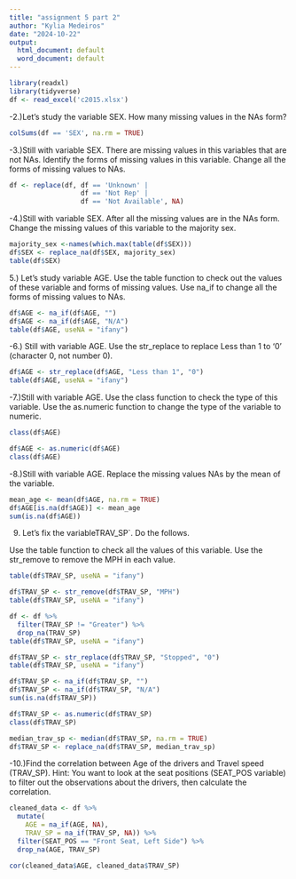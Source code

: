 ```yaml
---
title: "assignment 5 part 2"
author: "Kylia Medeiros"
date: "2024-10-22"
output:
  html_document: default
  word_document: default
---
```

```r
library(readxl)
library(tidyverse)
df <- read_excel('c2015.xlsx')
```

-2.)Let’s study the variable SEX. How many missing values in the NAs form?
```r
colSums(df == 'SEX', na.rm = TRUE)

```

-3.)Still with variable SEX. There are missing values in this variables that are not NAs. Identify the forms of missing values in this variable. Change all the forms of missing values to NAs.

```r
df <- replace(df, df == 'Unknown' |
                  df == 'Not Rep' |
                  df == 'Not Available', NA)
```

-4.)Still with variable SEX. After all the missing values are in the NAs form. Change the missing values of this variable to the majority sex.

```r
majority_sex <-names(which.max(table(df$SEX)))
df$SEX <- replace_na(df$SEX, majority_sex)
table(df$SEX)
```

5.) Let’s study variable AGE. Use the table function to check out the values of these variable and forms of missing values. Use na_if to change all the forms of missing values to NAs.
```r
df$AGE <- na_if(df$AGE, "")
df$AGE <- na_if(df$AGE, "N/A")
table(df$AGE, useNA = "ifany")

```
-6.) Still with variable AGE. Use the str_replace to replace Less than 1 to ‘0’ (character 0, not number 0).
```r
df$AGE <- str_replace(df$AGE, "Less than 1", "0")
table(df$AGE, useNA = "ifany")
```

-7.)Still with variable AGE. Use the class function to check the type of this variable. Use the as.numeric function to change the type of the variable to numeric.
```r
class(df$AGE)
```

```r
df$AGE <- as.numeric(df$AGE)
class(df$AGE)
```

-8.)Still with variable AGE. Replace the missing values NAs by the mean of the variable.
```r
mean_age <- mean(df$AGE, na.rm = TRUE)
df$AGE[is.na(df$AGE)] <- mean_age
sum(is.na(df$AGE))
```
9. Let's fix the variableTRAV_SP`. Do the follows.

Use the table function to check all the values of this variable. Use the str_remove to remove the MPH in each value.
```r
table(df$TRAV_SP, useNA = "ifany")
```

```r
df$TRAV_SP <- str_remove(df$TRAV_SP, "MPH")
table(df$TRAV_SP, useNA = "ifany")
```

```r
df <- df %>%
  filter(TRAV_SP != "Greater") %>%
  drop_na(TRAV_SP)
table(df$TRAV_SP, useNA = "ifany")
```


```r
df$TRAV_SP <- str_replace(df$TRAV_SP, "Stopped", "0")
table(df$TRAV_SP, useNA = "ifany")
```

```r
df$TRAV_SP <- na_if(df$TRAV_SP, "")
df$TRAV_SP <- na_if(df$TRAV_SP, "N/A")
sum(is.na(df$TRAV_SP))
```

```r
df$TRAV_SP <- as.numeric(df$TRAV_SP)
class(df$TRAV_SP)

```

```r
median_trav_sp <- median(df$TRAV_SP, na.rm = TRUE)
df$TRAV_SP <- replace_na(df$TRAV_SP, median_trav_sp)
```

-10.)Find the correlation between Age of the drivers and Travel speed (TRAV_SP). Hint: You want to look at the seat positions (SEAT_POS variable) to filter out the observations about the drivers, then calculate the correlation.
```r
cleaned_data <- df %>%
  mutate(
    AGE = na_if(AGE, NA),
    TRAV_SP = na_if(TRAV_SP, NA)) %>%
  filter(SEAT_POS == "Front Seat, Left Side") %>%
  drop_na(AGE, TRAV_SP)

cor(cleaned_data$AGE, cleaned_data$TRAV_SP)


```

